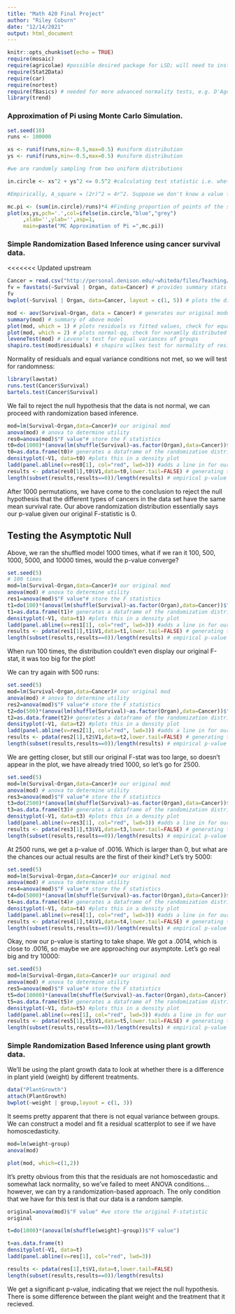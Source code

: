 ```yaml
---
title: "Math 420 Final Project"
author: "Riley Coburn"
date: "12/14/2021"
output: html_document
---
```


```r
knitr::opts_chunk$set(echo = TRUE)
require(mosaic)
require(agricolae) #possible desired package for LSD; will need to install first time around
require(Stat2Data)
require(car)
require(nortest)
require(fBasics) # needed for more advanced normality tests, e.g. D'Agostino's
library(trend)
```

### Approximation of Pi using Monte Carlo Simulation. 

```r
set.seed(10)
runs <- 100000

xs <- runif(runs,min=-0.5,max=0.5) #uniform distribution
ys <- runif(runs,min=-0.5,max=0.5) #uniform distribution

#we are randomly sampling from two uniform distributions

in.circle <- xs^2 + ys^2 <= 0.5^2 #calculating test statistic i.e. whether a randomly sampled point from our uniform distributions falls within the circle inscribed in the sampling distribution

#Empirically, A_square = (2r)^2 = 4r^2. Suppose we don't know a value for pi, but instead just know that A_circle is proportional to r^2. That is A_circle = cr^2. If we were to 

mc.pi <- (sum(in.circle)/runs)*4 #Finding proportion of points of the square that lie within the circle. We multiply by a factor of 4 because the proportion of areas is A_square/A_circle = 4r^2/cr^2 = 4/c meaning c = 4*A_circle/A_square. Here, A_cirle is just the number of points that we have inside the circle and A-square is just all points as the sampling distribution is a square. 
plot(xs,ys,pch='.',col=ifelse(in.circle,"blue","grey")
     ,xlab='',ylab='',asp=1,
     main=paste("MC Approximation of Pi =",mc.pi))
```
### Simple Randomization Based Inference using cancer survival data.

<<<<<<< Updated upstream
```r
Cancer = read.csv("http://personal.denison.edu/~whiteda/files/Teaching/CancerSurvival.csv") # reads in the data
fv = favstats(~Survival | Organ, data=Cancer) # provides summary stats for survival for each type of cancer in data
fv
bwplot(~Survival | Organ, data=Cancer, layout = c(1, 5)) # plots the distribution of survival for each type of cancer in a boxplot
```


```r
mod <- aov(Survival~Organ, data = Cancer) # generates our original model to get our original test stat
summary(mod) # summary of above model
plot(mod, which = 1) # plots residuals vs fitted values, check for equal variance
plot(mod, which = 2) # plots normal-qq, check for noramlly distributed residuals
leveneTest(mod) # Levene's test for equal variances of groups
shapiro.test(mod$residuals) # shapiro wilkes test for normality of residuals

```

Normality of residuals and equal variance conditions not met, so we will test for randomness:

```r
library(lawstat)
runs.test(Cancer$Survival)
bartels.test(Cancer$Survival)
```

We fail to reject the null hypothesis that the data is not normal, we can proceed with randomization based inference. 

```r
mod=lm(Survival~Organ,data=Cancer)# our original mod
anova(mod) # anova to determine utility
res0=anova(mod)$"F value"# store the F statistics
t0=do(1000)*(anova(lm(shuffle(Survival)~as.factor(Organ),data=Cancer))$"F value")# repeat above process 1000 times with shuffled response variable. 
t0=as.data.frame(t0)# generates a dataframe of the randomization distribution
densityplot(~V1, data=t0) #plots this in a density plot
ladd(panel.abline(v=res0[1], col="red", lwd=3)) #adds a line in for our original F-stat
results <- pdata(res0[1],t0$V1,data=t0,lower.tail=FALSE) # generating the number of F-stats as or more extreme than our original
length(subset(results,results==0))/length(results) # empirical p-value
```

After 1000 permutations, we have come to the conclusion to reject the null hypothesis that the different types of cancers in the data set have the same mean survival rate. Our above randomization distribution essentially says our p-value given our original F-statistic is 0. 

## Testing the Asymptotic Null 

Above, we ran the shuffled model 1000 times, what if we ran it 100, 500, 1000, 5000, and 10000 times, would the p-value converge?

```r
set.seed(5)
# 100 times
mod=lm(Survival~Organ,data=Cancer)# our original mod
anova(mod) # anova to determine utility
res1=anova(mod)$"F value"# store the F statistics
t1=do(100)*(anova(lm(shuffle(Survival)~as.factor(Organ),data=Cancer))$"F value")# repeat above process 1000 times with shuffled response variable. 
t1=as.data.frame(t1)# generates a dataframe of the randomization distribution
densityplot(~V1, data=t1) #plots this in a density plot
ladd(panel.abline(v=res1[1], col="red", lwd=3)) #adds a line in for our original F-stat
results <- pdata(res1[1],t1$V1,data=t1,lower.tail=FALSE) # generating the number of F-stats as or more extreme than our original
length(subset(results,results==0))/length(results) # empirical p-value
```

When run 100 times, the distribution couldn't even display our original F-stat, it was too big for the plot!

We can try again with 500 runs:

```r
set.seed(5)
mod=lm(Survival~Organ,data=Cancer)# our original mod
anova(mod) # anova to determine utility
res2=anova(mod)$"F value"# store the F statistics
t2=do(500)*(anova(lm(shuffle(Survival)~as.factor(Organ),data=Cancer))$"F value")# repeat above process 1000 times with shuffled response variable. 
t2=as.data.frame(t2)# generates a dataframe of the randomization distribution
densityplot(~V1, data=t2) #plots this in a density plot
ladd(panel.abline(v=res2[1], col="red", lwd=3)) #adds a line in for our original F-stat
results <- pdata(res2[1],t2$V1,data=t2,lower.tail=FALSE) # generating the number of F-stats as or more extreme than our original
length(subset(results,results==0))/length(results) # empirical p-value
```
We are getting closer, but still our original F-stat was too large, so doesn't appear in the plot, we have already tried 1000, so let's go for 2500. 

```r
set.seed(5)
mod=lm(Survival~Organ,data=Cancer)# our original mod
anova(mod) # anova to determine utility
res3=anova(mod)$"F value"# store the F statistics
t3=do(2500)*(anova(lm(shuffle(Survival)~as.factor(Organ),data=Cancer))$"F value")# repeat above process 1000 times with shuffled response variable. 
t3=as.data.frame(t3)# generates a dataframe of the randomization distribution
densityplot(~V1, data=t3) #plots this in a density plot
ladd(panel.abline(v=res3[1], col="red", lwd=3)) #adds a line in for our original F-stat
results <- pdata(res3[1],t3$V1,data=t3,lower.tail=FALSE) # generating the number of F-stats as or more extreme than our original
length(subset(results,results==0))/length(results) # empirical p-value
```
At 2500 runs, we get a p-value of .0016. Which is larger than 0, but what are the chances our actual results are the first of their kind? Let's try 5000:

```r
set.seed(5)
mod=lm(Survival~Organ,data=Cancer)# our original mod
anova(mod) # anova to determine utility
res4=anova(mod)$"F value"# store the F statistics
t4=do(5000)*(anova(lm(shuffle(Survival)~as.factor(Organ),data=Cancer))$"F value")# repeat above process 1000 times with shuffled response variable. 
t4=as.data.frame(t4)# generates a dataframe of the randomization distribution
densityplot(~V1, data=t4) #plots this in a density plot
ladd(panel.abline(v=res4[1], col="red", lwd=3)) #adds a line in for our original F-stat
results <- pdata(res4[1],t4$V1,data=t4,lower.tail=FALSE) # generating the number of F-stats as or more extreme than our original
length(subset(results,results==0))/length(results) # empirical p-value
```
Okay, now our p-value is starting to take shape. We got a .0014, which is close to .0016, so maybe we are approaching our asymptote. Let's go real big and try 10000:

```r
set.seed(5)
mod=lm(Survival~Organ,data=Cancer)# our original mod
anova(mod) # anova to determine utility
res5=anova(mod)$"F value"# store the F statistics
t5=do(10000)*(anova(lm(shuffle(Survival)~as.factor(Organ),data=Cancer))$"F value")# repeat above process 1000 times with shuffled response variable. 
t5=as.data.frame(t5)# generates a dataframe of the randomization distribution
densityplot(~V1, data=t5) #plots this in a density plot
ladd(panel.abline(v=res[1], col="red", lwd=3)) #adds a line in for our original F-stat
results <- pdata(res5[1],t5$V1,data=t5,lower.tail=FALSE) # generating the number of F-stats as or more extreme than our original
length(subset(results,results==0))/length(results) # empirical p-value
```


### Simple Randomization Based Inference using plant growth data.

We'll be using the plant growth data to look at whether there is a difference in plant yield (weight) by different treatments. 

```r
data("PlantGrowth")
attach(PlantGrowth)
bwplot(~weight | group,layout = c(1, 3)) 
```

It seems pretty apparent that there is not equal variance between groups. We can construct a model and fit a residual scatterplot to see if we have homoscedasticity. 

```r
mod=lm(weight~group)
anova(mod)
```

```r
plot(mod, which=c(1,2))
```

It's pretty obvious from this that the residuals are not homoscedastic and somewhat lack normality, so we've failed to meet ANOVA conditions... however, we can try a randomization-based approach. The only condition that we have for this test is that our data is a random sample. 


```r
original=anova(mod)$"F value" #we store the original F-statistic
original
```

```r
t=do(1000)*(anova(lm(shuffle(weight)~group))$"F value")

t=as.data.frame(t)
densityplot(~V1, data=t)
ladd(panel.abline(v=res[1], col="red", lwd=3))
```

```r
results <- pdata(res[1],t$V1,data=t,lower.tail=FALSE)
length(subset(results,results==0))/length(results)
```

We get a significant p-value, indicating that we reject the null hypothesis. There is some difference between the plant weight and the treatment that it recieved. 